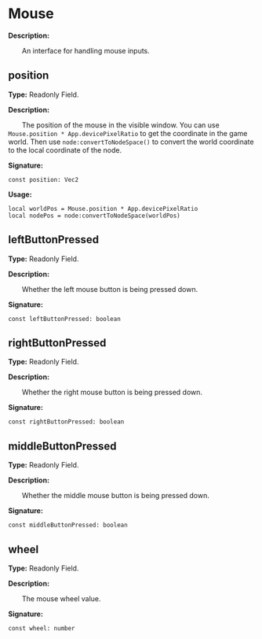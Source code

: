 
# Mouse

**Description:**

&emsp;&emsp;An interface for handling mouse inputs.

## position

**Type:** Readonly Field.

**Description:**

&emsp;&emsp;The position of the mouse in the visible window.
You can use `Mouse.position * App.devicePixelRatio` to get the coordinate in the game world.
Then use `node:convertToNodeSpace()` to convert the world coordinate to the local coordinate of the node.

**Signature:**
```tl
const position: Vec2
```

**Usage:**
```tl
local worldPos = Mouse.position * App.devicePixelRatio
local nodePos = node:convertToNodeSpace(worldPos)
```

## leftButtonPressed

**Type:** Readonly Field.

**Description:**

&emsp;&emsp;Whether the left mouse button is being pressed down.

**Signature:**
```tl
const leftButtonPressed: boolean
```

## rightButtonPressed

**Type:** Readonly Field.

**Description:**

&emsp;&emsp;Whether the right mouse button is being pressed down.

**Signature:**
```tl
const rightButtonPressed: boolean
```

## middleButtonPressed

**Type:** Readonly Field.

**Description:**

&emsp;&emsp;Whether the middle mouse button is being pressed down.

**Signature:**
```tl
const middleButtonPressed: boolean
```

## wheel

**Type:** Readonly Field.

**Description:**

&emsp;&emsp;The mouse wheel value.

**Signature:**
```tl
const wheel: number
```